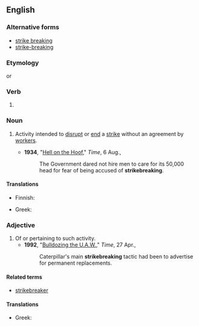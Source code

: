 {{also|strike-breaking|strike breaking}}

==English==
{{wikipedia}}

===Alternative forms===
* [[strike breaking]]
* [[strike-breaking]]

===Etymology===
{{compound|en|strike|breaking}} or {{suffix|en|strikebreak|ing}}

===Verb===
{{head|en|verb form}}

# {{present participle of|en|strikebreak|nocat=1}}

===Noun===
{{en-noun|-|s}}

# Activity intended to [[disrupt]] or [[end]] a [[strike]] without an agreement by [[worker]]s.
#: {{synonyms|en|blackleggery|scabbery}}
#* '''1934''', "[http://www.time.com/time/magazine/article/0,9171,747596,00.html Hell on the Hoof]," ''Time'', 6 Aug.,
#*: The Government dared not hire men to care for its 50,000 head for fear of being accused of '''strikebreaking'''.

====Translations====
{{trans-top|activity to break a strike}}
* Finnish: {{t|fi|[[lakko|lakon]] [[murtaminen]]}}
{{trans-mid}}
* Greek: {{t+|el|απεργοσπασία|f|sc=Grek}}
{{trans-bottom}}

===Adjective===
{{en-adj|-}}
# Of or pertaining to such activity.
#* '''1992''', "[http://www.time.com/time/magazine/article/0,9171,975374,00.html Bulldozing the U.A.W.]," ''Time'', 27 Apr.,
#*: Caterpillar's main '''strikebreaking''' tactic had been to advertise for permanent replacements.

====Related terms====
* [[strikebreaker]]

====Translations====
{{trans-top|in that manner}}
* Greek: {{t+|el|απεργοσπαστικός|f}}
{{trans-mid}}
{{trans-bottom}}